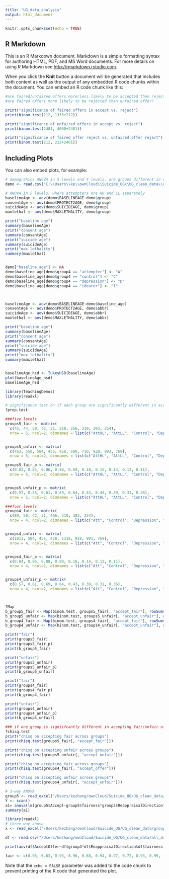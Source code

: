 ```yaml
---
title: "UG_data_analysis"
output: html_document
---
```


```r
knitr::opts_chunk$set(echo = TRUE)
```

## R Markdown

This is an R Markdown document. Markdown is a simple formatting syntax for authoring HTML, PDF, and MS Word documents. For more details on using R Markdown see <http://rmarkdown.rstudio.com>.

When you click the **Knit** button a document will be generated that includes both content as well as the output of any embedded R code chunks within the document. You can embed an R code chunk like this:

```r
#are faired/unfaired offers more/less likely to be accepted than rejected?
#are faired offers more likely to be rejected than unfaired offer?

print("significance of faired offers in accept vs. reject")
print(binom.test(212, 1333+212))

print("significance of unfaired offers in accept vs. reject")
print(binom.test(2481, 4008+2481))

print("significance of faired offer reject vs. unfaired offer reject")
print(binom.test(212, 212+2481))
```

## Including Plots

You can also embed plots, for example:

```r
# demograhics ANOVA in 5 levels and 4 levels, are groups different in demographics?
demo <- read.csv("C:\\Users\\ke\\ownCloud\\Suicide_UG\\UG_clean_data\\ug_demos.csv")

# ANOVA in 5 levels, where attempters are HH and LL separately
baselineAge <- aov(demo$BASELINEAGE~demo$group)
consentAge <- aov(demo$PROTECT2AGE, demo$group)
suicideAge <- aov(demo$SUICIDEAGE, demo$group)
maxlethal <- aov(demo$MAXLETHALITY, demo$group)

print("baseline age")
summary(baselineAge)
print("consent age")
summary(consentAge)
print("suicide age")
summary(suicideAge)
print("max lethality")
summary(maxlethal)


demo["baseline_age"] <- NA
demo$baseline_age[demo$group4 == "attempter"] <- "A"
demo$baseline_age[demo$group4 == "control"] <- "C"
demo$baseline_age[demo$group4 == "depression"] <- "D"
demo$baseline_age[demo$group4 == "ideator"] <- "I"



baselineAge <- aov(demo$BASELINEAGE~demo$baseline_age)
consentAge <- aov(demo$PROTECT2AGE, demo$abbr)
suicideAge <- aov(demo$SUICIDEAGE, demo$abbr)
maxlethal <- aov(demo$MAXLETHALITY, demo$abbr)

print("baseline age")
summary(baselineAge)
print("consent age")
summary(consentAge)
print("suicide age")
summary(suicideAge)
print("max lethality")
summary(maxlethal)


baselineAge_hsd <- TukeyHSD(baselineAge)
plot(baselineAge_hsd)
baselineAge_hsd

```


```r
library(TeachingDemos)
library(readxl)

# significance test on if each group are significantly different in accepting fair/unfair offer.
?prop.test

###five levels
groups5_fair <- matrix(
  c(45, 44, 50, 42, 31, 210, 256, 310, 303, 254),
  nrow = 5, ncol=2, dimnames = list(c("AttHL", "AttLL", "Control", "Depression", "ideator"), c("reject_fair", "accept_fair")))


groups5_unfair <- matrix(
  c(463, 550, 584, 456, 428, 608, 710, 928, 993, 769),
  nrow = 5, ncol=2, dimnames = list(c("AttHL", "AttLL", "Control", "Depression", "ideator"), c("reject_unfair", "accept_unfair")))

groups5_fair_p <- matrix(
  c(0.82, 0.85, 0.86, 0.88, 0.89, 0.18, 0.15, 0.14, 0.12, 0.11),
  nrow = 5, ncol=2, dimnames = list(c("AttHL", "AttLL", "Control", "Depression", "ideator"), c("reject_fair", "accept_fair")))


groups5_unfair_p <- matrix(
  c(0.57, 0.56, 0.61, 0.69, 0.64, 0.43, 0.44, 0.39, 0.31, 0.36),
  nrow = 5, ncol=2, dimnames = list(c("AttHL", "AttLL", "Control", "Depression", "ideator"), c("reject_unfair", "accept_unfair")))

###four levels
groups4_fair <- matrix(
  c(89, 50, 42, 31, 466, 310, 303, 254),
  nrow = 4, ncol=2, dimnames = list(c("Att", "Control", "Depression", "ideator"), c("reject_fair", "accept_fair")))


groups4_unfair <- matrix(
  c(1013, 584, 456, 428, 1318, 928, 993, 769),
  nrow = 4, ncol=2, dimnames = list(c("Att", "Control", "Depression", "ideator"), c("reject_unfair", "accept_unfair")))


groups4_fair_p <- matrix(
  c(0.84, 0.86, 0.88, 0.89, 0.16, 0.14, 0.12, 0.11),
  nrow = 4, ncol=2, dimnames = list(c("Att", "Control", "Depression", "ideator"), c("reject_fair", "accept_fair")))


groups4_unfair_p <- matrix(
  c(0.57, 0.61, 0.69, 0.64, 0.43, 0.39, 0.31, 0.36),
  nrow = 4, ncol=2, dimnames = list(c("Att", "Control", "Depression", "ideator"), c("reject_unfair", "accept_unfair")))



?Map
b_group5_fair <- Map(binom.test, groups5_fair[, "accept_fair"], rowSums(groups5_fair))
b_group5_unfair <- Map(binom.test, groups5_unfair[, "accept_unfair"], rowSums(groups5_unfair))
b_group4_fair <- Map(binom.test, groups4_fair[, "accept_fair"], rowSums(groups4_fair))
b_group4_unfair <- Map(binom.test, groups4_unfair[, "accept_unfair"], rowSums(groups4_unfair))

print("fair")
print(groups5_fair)
print(groups5_fair_p)
print(b_group5_fair)

print("unfair")
print(groups5_unfair)
print(groups5_unfair_p)
print(b_group5_unfair)

print("fair")
print(groups4_fair)
print(groups4_fair_p)
print(b_group4_fair)

print("unfair")
print(groups4_unfair)
print(groups4_unfair_p)
print(b_group4_unfair)

### if one group is signiifcantly different in accepting fair/unfair offer
?chisq.test
print("chisq on accepting fair across groups")
print(chisq.test(groups5_fair[, "accept_fair"]))

print("chisq on accepting unfair across groups")
print(chisq.test(groups5_unfair[, "accept_unfair"]))

print("chisq on accepting fair across groups")
print(chisq.test(groups4_fair[, "accept_offer"]))

print("chisq on accepting unfair across groups")
print(chisq.test(groups4_unfair[, "accept_unfair"]))

# 3-way ANOVA
group5 <- read_excel("/Users/kezhang/ownCloud/Suicide_UG/UG_clean_data/group5_condition_offer.xlsx", sheet = "Sheet2")
Y <- scan()
a1= anova(lm(group5$Accept~group5$fairness*group5$ReappraisalDirection*group5$group5))
summary(a1)
```

```r
library(readxl)
# three way anova
x <- read_excel("/Users/kezhang/ownCloud/Suicide_UG/UG_clean_data/group4_condition_offer.xlsx", sheet = "percentage", range = "A1:D25")

df <- read.csv("/Users/kezhang/ownCloud/Suicide_UG/UG_clean_data/all_data.csv")

print(aov(df$AcceptOffer~df$group4*df$ReappraisalDirection&df$fairness))

fair <- c(0.96, 0.63, 0.93, 0.96, 0.68, 0.94, 0.97, 0.72, 0.93, 0.99, )
```

Note that the `echo = FALSE` parameter was added to the code chunk to prevent printing of the R code that generated the plot.

